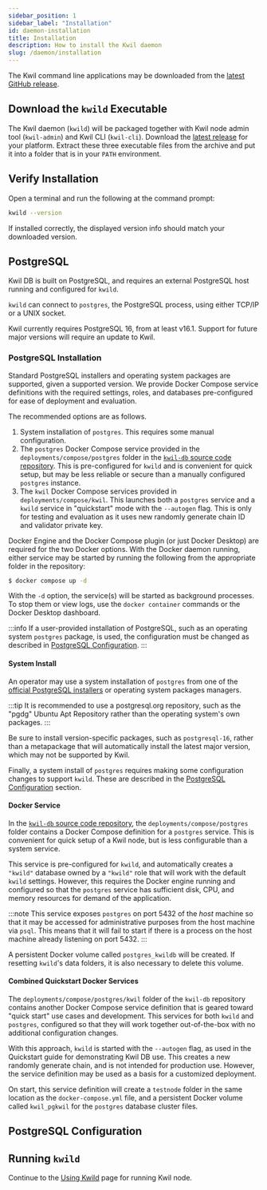 ```yaml
---
sidebar_position: 1
sidebar_label: "Installation"
id: daemon-installation
title: Installation
description: How to install the Kwil daemon
slug: /daemon/installation
---
```


The Kwil command line applications may be downloaded from the
[latest GitHub release](https://github.com/kwilteam/kwil-db/releases/latest).

## Download the `kwild` Executable

The Kwil daemon (`kwild`) will be packaged together with Kwil node admin tool (`kwil-admin`) and Kwil CLI (`kwil-cli`).
Download the [latest release](https://github.com/kwilteam/binary-releases/releases)
for your platform.  Extract these three executable files from the archive and put it
into a folder that is in your `PATH` environment.

## Verify Installation

Open a terminal and run the following at the command prompt:

```bash
kwild --version
```

If installed correctly, the displayed version info should match your downloaded version.

## PostgreSQL

Kwil DB is built on PostgreSQL, and requires an external PostgreSQL host running and configured for `kwild`.

`kwild` can connect to `postgres`, the PostgreSQL process, using either TCP/IP or a UNIX socket.

Kwil currently requires PostgreSQL 16, from at least v16.1. Support for future
major versions will require an update to Kwil.

### PostgreSQL Installation

Standard PostgreSQL installers and operating system packages are supported,
given a supported version. We provide Docker Compose service definitions with
the required settings, roles, and databases pre-configured for ease of
deployment and evaluation.

The recommended options are as follows.

1. System installation of `postgres`. This requires some manual configuration.
2. The `postgres` Docker Compose service provided in the
   `deployments/compose/postgres` folder in the [`kwil-db` source code repository](https://github.com/kwilteam/kwil-db).
   This is pre-configured for `kwild` and is convenient for quick setup, but
   may be less reliable or secure than a manually configured `postgres` instance.
3. The `kwil` Docker Compose services provided in
   `deployments/compose/kwil`. This launches both a `postgres` service
   and a `kwild` service in "quickstart" mode with the `--autogen` flag. This is
   only for testing and evaluation as it uses new randomly generate chain ID and
   validator private key.

Docker Engine and the Docker Compose plugin (or just Docker Desktop) are required for
the two Docker options. With the Docker daemon running, either service may be
started by running the following from the appropriate folder in the repository:

```sh
$ docker compose up -d
```

With the `-d` option, the service(s) will be started as background processes. To
stop them or view logs, use the `docker container` commands or the Docker
Desktop dashboard.

:::info
If a user-provided installation of PostgreSQL, such as an operating system
`postgres` package, is used, the configuration must be changed as described in [PostgreSQL Configuration](#postgresql-configuration).
:::


#### System Install

An operator may use a system installation of `postgres` from one of the
[official PostgreSQL installers](https://www.postgresql.org/download/) or
operating system packages managers.

:::tip
It is recommended to use a postgresql.org repository, such as the "pgdg" Ubuntu
Apt Repository rather than the operating system's own packages.
:::

Be sure to install version-specific packages, such as `postgresql-16`, rather than
a metapackage that will automatically install the latest major version, which may
not be supported by Kwil.

Finally, a system install of `postgres` requires making some configuration
changes to support `kwild`. These are described in the [PostgreSQL Configuration](#postgresql-configuration) section.

#### Docker Service

In the [`kwil-db` source code repository](https://github.com/kwilteam/kwil-db),
the `deployments/compose/postgres` folder contains a Docker Compose definition
for a `postgres` service. This is convenient for quick setup of a Kwil node,
but is less configurable than a system service.

This service is pre-configured for `kwild`, and automatically creates a
`"kwild"` database owned by a `"kwild"` role that will work with the default
`kwild` settings.  However, this requires the Docker engine running and
configured so that the `postgres` service has sufficient disk, CPU, and memory
resources for demand of the application.

:::note
This service exposes `postgres` on port 5432 of the *host* machine so that it
may be accessed for administrative purposes from the host machine via `psql`.
This means that it will fail to start if there is a process on the host machine
already listening on port 5432.
:::

A persistent Docker volume called `postgres_kwildb` will be created. If
resetting `kwild`'s data folders, it is also necessary to delete this volume.

#### Combined Quickstart Docker Services

The `deployments/compose/postgres/kwil` folder of the `kwil-db` repository
contains another Docker Compose service definition that is geared toward "quick
start" use cases and development.  This services for both `kwild` and
`postgres`, configured so that they will work together out-of-the-box with no
additional configuration changes.

With this approach, `kwild` is started with the `--autogen` flag, as used in the
Quickstart guide for demonstrating Kwil DB use. This creates a new randomly
generate chain, and is not intended for production use. However, the service
definition may be used as a basis for a customized deployment.

On start, this service definition will create a `testnode` folder in the same
location as the `docker-compose.yml` file, and a persistent Docker volume called
`kwil_pgkwil` for the `postgres` database cluster files.

## PostgreSQL Configuration


## Running `kwild`

Continue to the [Using Kwild](/docs/daemon/kwild) page for running Kwil node.
